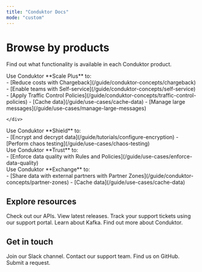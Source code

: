 ```yaml
---
title: "Conduktor Docs"
mode: "custom"
---
```


# Browse by products

Find out what functionality is available in each Conduktor product.

<CardGroup cols={2} className="spacing-lg">
  <Card title="Scale" horizontal={false} img="images/home/scale.png">
    Use Conduktor **Scale Plus** to:
    <div className="link-list">
    - [Reduce costs with Chargeback](/guide/conduktor-concepts/chargeback)
    - [Enable teams with Self-service](/guide/conduktor-concepts/self-service)
    - [Apply Traffic Control Policies](/guide/conduktor-concepts/traffic-control-policies)
    - [Cache data](/guide/use-cases/cache-data)
    - [Manage large messages](/guide/use-cases/manage-large-messages)

    </div>
  </Card>
  <Card title="Shield" horizontal={false} img="images/home/shield.png">
    Use Conduktor **Shield** to:
    <div className="link-list">
    - [Encrypt and decrypt data](/guide/tutorials/configure-encryption)
    - [Perform chaos testing](/guide/use-cases/chaos-testing)
    </div>
  </Card>
  <Card title="Trust" horizontal="false" img="images/home/trust.png">
    Use Conduktor **Trust** to:
    <div className="link-list">
    - [Enforce data quality with Rules and Policies](/guide/use-cases/enforce-data-quality)
    </div>
  </Card>
  <Card title="Exchange" horizontal={false} img="images/home/exchange.png">
    Use Conduktor **Exchange** to:
    <div className="link-list">
    - [Share data with external partners with Partner Zones](/guide/conduktor-concepts/partner-zones)
    - [Cache data](/guide/use-cases/cache-data)
    </div>
  </Card>
</CardGroup>

## Explore resources

<CardGroup cols={3} className="mb-lg">
  <Card title="API References" icon="dev" horizontal href="https://developers.conduktor.io/">
    Check out our APIs.
  </Card>
  <Card title="Release notes" icon="list-timeline" iconType="solid" horizontal href="https://conduktor.mintlify.app/guide/release-notes">
    View latest releases.
  </Card>
  <Card title="Support site" icon="headset" iconType="solid" horizontal href="https://support.conduktor.io/hc/en-gb">
    Track your support tickets using our support portal.
  </Card>
  <Card title="Kafkademy" icon="graduation-cap" iconType="solid" horizontal href="https://learn.conduktor.io/kafka/">
    Learn about Kafka.
  </Card>
  <Card title="Conduktor blog" icon="newspaper" iconType="solid" horizontal href="https://learn.conduktor.io/blog">
    Find out more about Conduktor.
  </Card>
</CardGroup>

## Get in touch

<CardGroup cols={4} className="mb-lg">
  <Card title="Chat" icon="slack" iconType="solid" href="https://conduktor.io/slack">
    Join our Slack channel.
  </Card>
  <Card title="Get help" icon="headset" iconType="solid" href="https://support.conduktor.io/hc/en-gb/requests/new">
    Contact our support team.
  </Card>
  <Card title="Collaborate" icon="github" iconType="solid" href="https://github.com/conduktor/">
    Find us on GitHub.
  </Card>
  <Card title="Feedback" icon="lightbulb" iconType="solid" href="https://support.conduktor.io/hc/en-gb/requests/new?ticket_form_id=17438365654417">
    Submit a request.
  </Card>
</CardGroup>